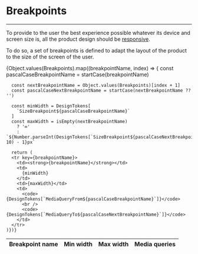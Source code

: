 

<Meta title="Atoms/Breakpoints" />

# Breakpoints

---

To provide to the user the best experience possible whatever its device and
screen size is, all the product design should be
[responsive](https://developer.mozilla.org/en-US/docs/Learn/CSS/CSS_layout/Responsive_Design).

To do so, a set of breakpoints is defined to adapt the layout of the product to
the size of the screen of the user.

<table style={{ textAlign: 'center', width: '100%' }}>
  <thead>
    <tr>
      <th>Breakpoint name</th>
      <th>Min width</th>
      <th>Max width</th>
      <th>Media queries</th>
    </tr>
  </thead>
  <tbody>
    {Object.values(Breakpoints).map((breakpointName, index) => {
      const pascalCaseBreakpointName = startCase(breakpointName)

      const nextBreakpointName = Object.values(Breakpoints)[index + 1]
      const pascalCaseNextBreakpointName = startCase(nextBreakpointName ?? '')

      const minWidth = DesignTokens[
        `SizeBreakpoint${pascalCaseBreakpointName}`
      ]
      const maxWidth = isEmpty(nextBreakpointName)
        ? '∞'
        : `${Number.parseInt(DesignTokens[`SizeBreakpoint${pascalCaseNextBreakpointName}`], 10) - 1}px`

      return (
      <tr key={breakpointName}>
        <td><strong>{breakpointName}</strong></td>
        <td>
          {minWidth}
        </td>
        <td>{maxWidth}</td>
        <td>
          <code>{DesignTokens[`MediaQueryFrom${pascalCaseBreakpointName}`]}</code>
          <br />
          <code>{DesignTokens[`MediaQueryTo${pascalCaseNextBreakpointName}`]}</code>
        </td>
      </tr>
    )})}

  </tbody>
</table>
